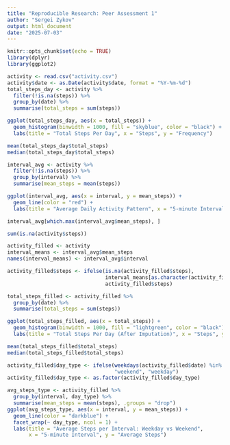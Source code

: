 ```yaml
---
title: "Reproducible Research: Peer Assessment 1"
author: "Sergei Zykov"
output: html_document
date: "2025-07-03"
---
```


```r
knitr::opts_chunk$set(echo = TRUE)
library(dplyr)
library(ggplot2)
```



```r
activity <- read.csv("activity.csv")
activity$date <- as.Date(activity$date, format = "%Y-%m-%d")
total_steps_day <- activity %>%
  filter(!is.na(steps)) %>%
  group_by(date) %>%
  summarise(total_steps = sum(steps))

ggplot(total_steps_day, aes(x = total_steps)) +
  geom_histogram(binwidth = 1000, fill = "skyblue", color = "black") +
  labs(title = "Total Steps Per Day", x = "Steps", y = "Frequency")

mean(total_steps_day$total_steps)
median(total_steps_day$total_steps)

interval_avg <- activity %>%
  filter(!is.na(steps)) %>%
  group_by(interval) %>%
  summarise(mean_steps = mean(steps))

ggplot(interval_avg, aes(x = interval, y = mean_steps)) +
  geom_line(color = "red") +
  labs(title = "Average Daily Activity Pattern", x = "5-minute Interval", y = "Average Steps")

interval_avg[which.max(interval_avg$mean_steps), ]

sum(is.na(activity$steps))

activity_filled <- activity
interval_means <- interval_avg$mean_steps
names(interval_means) <- interval_avg$interval

activity_filled$steps <- ifelse(is.na(activity_filled$steps),
                                interval_means[as.character(activity_filled$interval)],
                                activity_filled$steps)

total_steps_filled <- activity_filled %>%
  group_by(date) %>%
  summarise(total_steps = sum(steps))

ggplot(total_steps_filled, aes(x = total_steps)) +
  geom_histogram(binwidth = 1000, fill = "lightgreen", color = "black") +
  labs(title = "Total Steps Per Day (After Imputation)", x = "Steps", y = "Frequency")

mean(total_steps_filled$total_steps)
median(total_steps_filled$total_steps)

activity_filled$day_type <- ifelse(weekdays(activity_filled$date) %in% c("Saturday", "Sunday"),
                                   "weekend", "weekday")
activity_filled$day_type <- as.factor(activity_filled$day_type)

avg_steps_type <- activity_filled %>%
  group_by(interval, day_type) %>%
  summarise(mean_steps = mean(steps), .groups = "drop")
ggplot(avg_steps_type, aes(x = interval, y = mean_steps)) +
  geom_line(color = "darkblue") +
  facet_wrap(~ day_type, ncol = 1) +
  labs(title = "Average Steps per Interval: Weekday vs Weekend",
       x = "5-minute Interval", y = "Average Steps")

```


